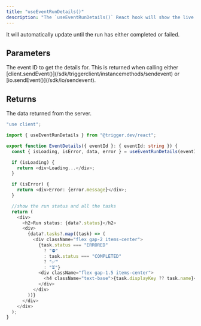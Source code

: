 ```yaml
---
title: "useEventRunDetails()"
description: "The `useEventRunDetails()` React hook will show the live status of the first run triggered by `sendEvent()`."
---
```


It will automatically update until the run has either completed or failed.

<Snippet file="react-query-note.mdx" />

## Parameters

<ResponseField name="eventId" type="string | undefined" required>
  The event ID to get the details for. This is returned when calling either
  [client.sendEvent()](/sdk/triggerclient/instancemethods/sendevent) or
  [io.sendEvent()](/sdk/io/sendevent).
</ResponseField>
<Snippet file="run-detail-hook-options.mdx" />

## Returns

<ResponseField name="data" type="object | undefined">
  The data returned from the server.
  <Expandable title="properties" defaultOpen>
    <Snippet file="run-object-detailed.mdx" />
  </Expandable>
</ResponseField>
<Snippet file="react-query-return.mdx" />

<RequestExample>

```typescript components/EventDetails.tsx
"use client";

import { useEventRunDetails } from "@trigger.dev/react";

export function EventDetails({ eventId }: { eventId: string }) {
  const { isLoading, isError, data, error } = useEventRunDetails(eventId);

  if (isLoading) {
    return <div>Loading...</div>;
  }

  if (isError) {
    return <div>Error: {error.message}</div>;
  }

  //show the run status and all the tasks
  return (
    <div>
      <h2>Run status: {data?.status}</h2>
      <div>
        {data?.tasks?.map((task) => (
          <div className="flex gap-2 items-center">
            {task.status === "ERRORED"
              ? "⛔️"
              : task.status === "COMPLETED"
              ? "✅"
              : "⏳"}
            <div className="flex gap-1.5 items-center">
              <h4 className="text-base">{task.displayKey ?? task.name}</h4>
            </div>
          </div>
        ))}
      </div>
    </div>
  );
}
```

</RequestExample>
